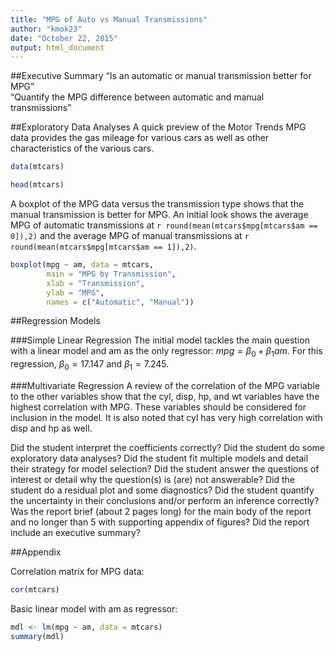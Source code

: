 ```yaml
---
title: "MPG of Auto vs Manual Transmissions"
author: "kmok23"
date: "October 22, 2015"
output: html_document
---
```


##Executive Summary
"Is an automatic or manual transmission better for MPG"  
"Quantify the MPG difference between automatic and manual transmissions"

##Exploratory Data Analyses
A quick preview of the Motor Trends MPG data provides the gas mileage for 
various cars as well as other characteristics of the various cars.
```r
data(mtcars)

head(mtcars)
```

A boxplot of the MPG data versus the transmission type shows that the manual 
transmission is better for MPG. An initial look shows the average MPG of 
automatic transmissions at `r round(mean(mtcars$mpg[mtcars$am == 0]),2)` and the
average MPG of manual transmissions at 
`r round(mean(mtcars$mpg[mtcars$am == 1]),2)`.

```r
boxplot(mpg ~ am, data = mtcars, 
        main = "MPG by Transmission", 
        xlab = "Transmission", 
        ylab = "MPG", 
        names = c("Automatic", "Manual"))
```

##Regression Models

###Simple Linear Regression
The initial model tackles the main question with a linear model and am as the 
only regressor: $mpg = \beta_0 + \beta_1 am$. For this regression, 
$\beta_0 = 17.147$ and $\beta_1 = 7.245$.

###Multivariate Regression
A review of the correlation of the MPG variable to the other variables show that 
the cyl, disp, hp, and wt variables have the highest correlation with MPG. These 
variables should be considered for inclusion in the model. It is also noted that 
cyl has very high correlation with disp and hp as well.

Did the student interpret the coefficients correctly?
Did the student do some exploratory data analyses?
Did the student fit multiple models and detail their strategy for model selection?
Did the student answer the questions of interest or detail why the question(s) is (are) not answerable?
Did the student do a residual plot and some diagnostics?
Did the student quantify the uncertainty in their conclusions and/or perform an inference correctly?
Was the report brief (about 2 pages long) for the main body of the report and no longer than 5 with supporting appendix of figures?
Did the report include an executive summary?

\pagebreak

##Appendix

Correlation matrix for MPG data:
```r
cor(mtcars)
```

Basic linear model with am as regressor:
```r
mdl <- lm(mpg ~ am, data = mtcars)
summary(mdl)
```